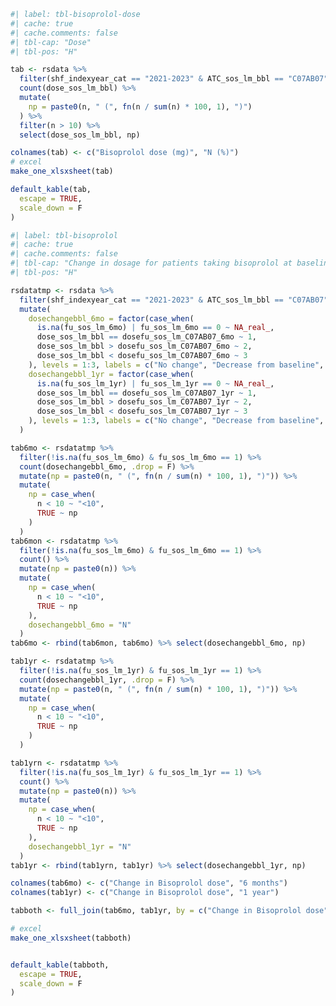 ```r
#| label: tbl-bisoprolol-dose
#| cache: true
#| cache.comments: false
#| tbl-cap: "Dose"
#| tbl-pos: "H"

tab <- rsdata %>%
  filter(shf_indexyear_cat == "2021-2023" & ATC_sos_lm_bbl == "C07AB07") %>%
  count(dose_sos_lm_bbl) %>%
  mutate(
    np = paste0(n, " (", fn(n / sum(n) * 100, 1), ")")
  ) %>%
  filter(n > 10) %>%
  select(dose_sos_lm_bbl, np)

colnames(tab) <- c("Bisoprolol dose (mg)", "N (%)")
# excel
make_one_xlsxsheet(tab)

default_kable(tab,
  escape = TRUE,
  scale_down = F
)
```

```r
#| label: tbl-bisoprolol
#| cache: true
#| cache.comments: false
#| tbl-cap: "Change in dosage for patients taking bisoprolol at baseline and 6 months and 1 year 2021-2023"
#| tbl-pos: "H"

rsdatatmp <- rsdata %>%
  filter(shf_indexyear_cat == "2021-2023" & ATC_sos_lm_bbl == "C07AB07") %>%
  mutate(
    dosechangebbl_6mo = factor(case_when(
      is.na(fu_sos_lm_6mo) | fu_sos_lm_6mo == 0 ~ NA_real_,
      dose_sos_lm_bbl == dosefu_sos_lm_C07AB07_6mo ~ 1,
      dose_sos_lm_bbl > dosefu_sos_lm_C07AB07_6mo ~ 2,
      dose_sos_lm_bbl < dosefu_sos_lm_C07AB07_6mo ~ 3
    ), levels = 1:3, labels = c("No change", "Decrease from baseline", "Increase from baseline")),
    dosechangebbl_1yr = factor(case_when(
      is.na(fu_sos_lm_1yr) | fu_sos_lm_1yr == 0 ~ NA_real_,
      dose_sos_lm_bbl == dosefu_sos_lm_C07AB07_1yr ~ 1,
      dose_sos_lm_bbl > dosefu_sos_lm_C07AB07_1yr ~ 2,
      dose_sos_lm_bbl < dosefu_sos_lm_C07AB07_1yr ~ 3
    ), levels = 1:3, labels = c("No change", "Decrease from baseline", "Increase from baseline"))
  )

tab6mo <- rsdatatmp %>%
  filter(!is.na(fu_sos_lm_6mo) & fu_sos_lm_6mo == 1) %>%
  count(dosechangebbl_6mo, .drop = F) %>%
  mutate(np = paste0(n, " (", fn(n / sum(n) * 100, 1), ")")) %>%
  mutate(
    np = case_when(
      n < 10 ~ "<10",
      TRUE ~ np
    )
  )
tab6mon <- rsdatatmp %>%
  filter(!is.na(fu_sos_lm_6mo) & fu_sos_lm_6mo == 1) %>%
  count() %>%
  mutate(np = paste0(n)) %>%
  mutate(
    np = case_when(
      n < 10 ~ "<10",
      TRUE ~ np
    ),
    dosechangebbl_6mo = "N"
  )
tab6mo <- rbind(tab6mon, tab6mo) %>% select(dosechangebbl_6mo, np)

tab1yr <- rsdatatmp %>%
  filter(!is.na(fu_sos_lm_1yr) & fu_sos_lm_1yr == 1) %>%
  count(dosechangebbl_1yr, .drop = F) %>%
  mutate(np = paste0(n, " (", fn(n / sum(n) * 100, 1), ")")) %>%
  mutate(
    np = case_when(
      n < 10 ~ "<10",
      TRUE ~ np
    )
  )

tab1yrn <- rsdatatmp %>%
  filter(!is.na(fu_sos_lm_1yr) & fu_sos_lm_1yr == 1) %>%
  count() %>%
  mutate(np = paste0(n)) %>%
  mutate(
    np = case_when(
      n < 10 ~ "<10",
      TRUE ~ np
    ),
    dosechangebbl_1yr = "N"
  )
tab1yr <- rbind(tab1yrn, tab1yr) %>% select(dosechangebbl_1yr, np)

colnames(tab6mo) <- c("Change in Bisoprolol dose", "6 months")
colnames(tab1yr) <- c("Change in Bisoprolol dose", "1 year")

tabboth <- full_join(tab6mo, tab1yr, by = c("Change in Bisoprolol dose"))

# excel
make_one_xlsxsheet(tabboth)


default_kable(tabboth,
  escape = TRUE,
  scale_down = F
)
```
